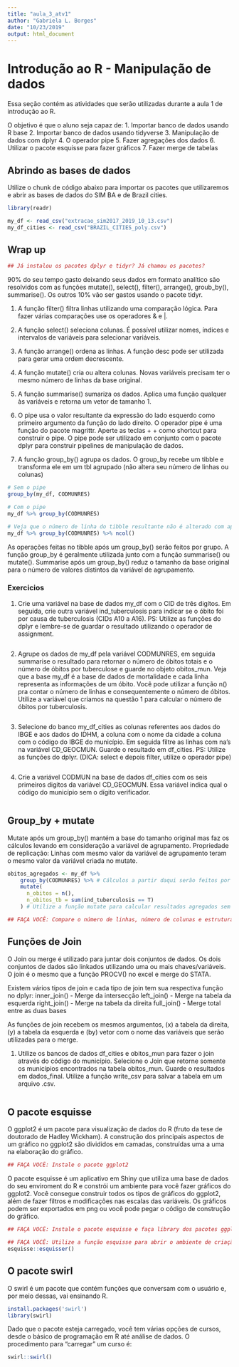 ---
title: "aula_3_atv1"
author: "Gabriela L. Borges"
date: "10/23/2019"
output: html_document
---
# Introdução ao R - Manipulação de dados

Essa seção contém as atividades que serão utilizadas durante a aula 1 de introdução ao R.

O objetivo é que o aluno seja capaz de:
1. Importar banco de dados usando R base
2. Importar banco de dados usando tidyverse
3. Manipulação de dados com dplyr
4. O operador pipe 
5. Fazer agregações dos dados
6. Utilizar o pacote esquisse para fazer gráficos
7. Fazer merge de tabelas

## Abrindo as bases de dados 

Utilize o chunk de código abaixo para importar os pacotes que utilizaremos e abrir as bases de dados do SIM BA e de Brazil cities.

```{r}
library(readr)

my_df <- read_csv("extracao_sim2017_2019_10_13.csv")
my_df_cities <- read_csv("BRAZIL_CITIES_poly.csv")
```

## Wrap up

```{r}
## Já instalou os pacotes dplyr e tidyr? Já chamou os pacotes?

```

90% do seu tempo gasto deixando seus dados em formato analítico são resolvidos com as funções	mutate(), select(), filter(), arrange(), groub_by(), summarise(). Os outros 10% vão ser gastos usando o pacote tidyr.

1. A função filter() filtra linhas utilizando uma comparação lógica. Para fazer várias comparações use os operadores & e |.

2. A função select() seleciona colunas. É possível utilizar nomes, índices e intervalos de variáveis para selecionar variáveis.

3. A função arrange() ordena as linhas. A função desc pode ser utilizada para gerar uma ordem decrescente.

4. A função mutate() cria ou altera colunas. Novas variáveis precisam ter o mesmo número de linhas da base original.

5. A função summarise() sumariza os dados. Aplica uma função qualquer às variáveis e retorna um vetor de tamanho 1.

6. O pipe usa o valor resultante da expressão do lado esquerdo como primeiro argumento da função do lado direito. O operador pipe é uma função do pacote magrittr. Aperte as teclas <ctrl> + <shift> + <M> como shortcut para construir o pipe. O pipe pode ser utilizado em conjunto com o pacote dplyr para construir pipelines de manipulação de dados.

7. A função group_by() agrupa os dados. O group_by recebe um tibble e transforma ele em um tbl agrupado (não altera seu número de linhas ou colunas)

```{r}
# Sem o pipe
group_by(my_df, CODMUNRES)

# Com o pipe
my_df %>% group_by(CODMUNRES)

# Veja que o número de linha do tibble resultante não é alterado com apenas o group_by()
my_df %>% group_by(CODMUNRES) %>% ncol()
```

As operações feitas no tibble após um group_by() serão feitos por grupo. A função group_by é geralmente utilizada junto com a função summarise() ou mutate(). Summarise após um group_by() reduz o tamanho da base original para o número de valores distintos da variável de agrupamento.

### Exercicios 

1. Crie uma variável na base de dados my_df com o CID de três digítos. Em seguida, crie outra variável ind_tuberculosis para indicar se o óbito foi por causa de tuberculosis (CIDs A10 a A16).  PS: Utilize as funções do dplyr e lembre-se de guardar o resultado utilizando o operador de assignment.

```{r}

```

2. Agrupe os dados de my_df pela variável CODMUNRES, em seguida summarise o resultado para retornar o número de óbitos totais e o número de óbitos por tuberculose e guarde no objeto obitos_mun. Veja que a base my_df é a base de dados de mortalidade e cada linha representa as informações de um óbito. Você pode utilizar a função n() pra contar o número de linhas e consequentemente o número de óbitos. Utilize a variável que criamos na questão 1 para calcular o número de óbitos por tuberculosis.

```{r}

```

3. Selecione do banco my_df_cities as colunas referentes aos dados do IBGE e aos dados do IDHM, a coluna com o nome da cidade a coluna com o código do IBGE do município. Em seguida filtre as linhas com na's na variável CD_GEOCMUN. Guarde o resultado em df_cities. PS: Utilize as funções do dplyr. (DICA: select e depois filter, utilize o operador pipe)

```{r}

```

4. Crie a variável CODMUN na base de dados df_cities com os seis primeiros digitos da variável CD_GEOCMUN. Essa variável indica qual o código do município sem o dígito verificador.

```{r}

```

## Group_by + mutate

Mutate após um group_by() mantém a base do tamanho original mas faz os cálculos levando em consideração a variável de agrupamento. Propriedade de replicação: Linhas com mesmo valor da variável de agrupamento teram o mesmo valor da variável criada no mutate. 

```{r}
obitos_agregados <- my_df %>%
    group_by(CODMUNRES) %>% # Cálculos a partir daqui serão feitos por obs no msm mun
    mutate(
      n_obitos = n(),
      n_obitos_tb = sum(ind_tuberculosis == T)
    ) # Utilize a função mutate para calcular resultados agregados sem reduzir dimensionalidade dos dados

## FAÇA VOCÊ: Compare o número de linhas, número de colunas e estrutura das bases de dados obitos_agregados e obitos_mun. 

```

## Funções de Join

O Join ou merge é utilizado para juntar dois conjuntos de dados. Os dois conjuntos de dados são linkados utilizando uma ou mais chaves/variáveis. O join é o mesmo que a função PROCV() no excel e merge do STATA.

Existem vários tipos de join e cada tipo de join tem sua respectiva função no dplyr:
	inner_join() - Merge da intersecção
	left_join() - Merge na tabela da esquerda
	right_join() - Merge na tabela da direita
	full_join() - Merge total entre as duas bases

As funções de join recebem os mesmos argumentos, (x) a tabela da direita, (y) a tabela da esquerda e (by) vetor com o nome das variáveis que serão utilizadas para o merge.

1. Utilize os bancos de dados df_cities e obitos_mun para fazer o join através do código do município. Selecione o Join que retorne somente os municípios encontrados na tabela obitos_mun. Guarde o resultados em dados_final. Utilize a função write_csv para salvar a tabela em um arquivo .csv.

```{r}

```

## O pacote esquisse

O ggplot2 é um pacote para visualização de dados do R (fruto da tese de doutorado de Hadley Wickham). A construção dos principais aspectos de um gráfico no ggplot2 são divididos em camadas, construídas uma a uma na elaboração do gráfico. 

```{r}
## FAÇA VOCÊ: Instale o pacote ggplot2

```

O pacote esquisse é um aplicativo em Shiny que utiliza uma base de dados do seu enviroment do R e constrói um ambiente para você fazer gráficos do ggplot2. Você consegue construir todos os tipos de gráficos do ggplot2, além de fazer filtros e modificações nas escalas das variáveis. Os gráficos podem ser exportados em png ou você pode pegar o código de construção do gráfico.

```{r}
## FAÇA VOCÊ: Instale o pacote esquisse e faça library dos pacotes ggplot2, esquisse e dplyr

## FAÇA VOCÊ: Utilize a função esquisse para abrir o ambiente de criação de gráficos com o banco de dados dados_final
esquisse::esquisser()
```

## O pacote swirl

O swirl é um pacote que contém funções que conversam com o usuário e, por meio dessas, vai ensinando  R.

```{r}
install.packages('swirl')
library(swirl)
```

Dado que o pacote esteja carregado, você tem várias opções de cursos, desde o básico de programação em R até análise de dados. O procedimento para “carregar” um curso é:

```{r}
swirl::swirl()
```


